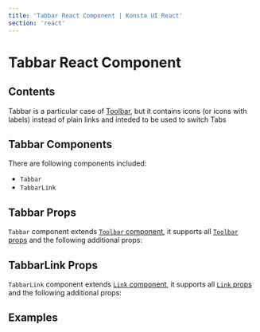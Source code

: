 ```yaml
---
title: 'Tabbar React Component | Konsta UI React'
section: 'react'
---
```



# Tabbar React Component

## Contents

Tabbar is a particular case of [Toolbar](/react/toolbar), but it contains icons (or icons with labels) instead of plain links and inteded to be used to switch Tabs

## Tabbar Components

There are following components included:

- `Tabbar`
- `TabbarLink`

## Tabbar Props

`Tabbar` component extends [`Toolbar` component](/react/toolbar), it supports all [`Toolbar` props](/react/toolbar#toolbar-props) and the following additional props:

<TabbarProps />

## TabbarLink Props

`TabbarLink` component extends [`Link` component](/react/link), it supports all [`Link` props](/react/link#link-props) and the following additional props:

<TabbarLinkProps />

## Examples

<TabbarExample />
